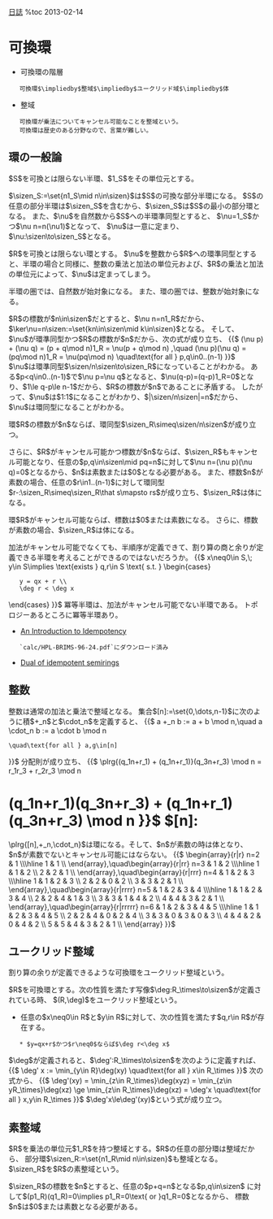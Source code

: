 [[diary|日誌]]
%toc 2013-02-14

= 可換環 =
* 可換環の階層<br/>
	可換環$\impliedby$整域$\impliedby$ユークリッド域$\impliedby$体
* 整域<br/>
	可換環が乗法についてキャンセル可能なことを整域という。
	可換環は歴史のある分野なので、言葉が難しい。

== 環の一般論 ==
$S$を可換とは限らない半環、$1_S$をその単位元とする。

$\sizen_S:=\set{n1_S\mid n\in\sizen}$は$S$の可換な部分半環になる。
$S$の任意の部分半環は$\sizen_S$を含むから、$\sizen_S$は$S$の最小の部分環となる。
また、$\nu$を自然数から$S$への半環準同型とすると、
$\nu=1_S$かつ$\nu n=n(\nu1)$となって、
$\nu$は一意に定まり、$\nu:\sizen\to\sizen_S$となる。

$R$を可換とは限らない環とする。
$\nu$を整数から$R$への環準同型とすると、半環の場合と同様に、整数の乗法と加法の単位元および、$R$の乗法と加法の単位元によって、$\nu$は定まってしまう。

<div class='proposition' id=''>
半環の圏では、自然数が始対象になる。
また、環の圏では、整数が始対象になる。
</div>

$R$の標数が$n\in\sizen$だとすると、$\nu n=n1_R$だから、$\ker\nu=n\sizen:=\set{kn\in\sizen\mid k\in\sizen}$となる。
そして、$\nu$が環準同型かつ$R$の標数が$n$だから、次の式が成り立ち、
{{$
(\nu p) + (\nu q) = (p + q\mod n)1_R = \nu(p + q\mod n)
,\quad (\nu p)(\nu q) = (pq\mod n)1_R = \nu(pq\mod n)
\quad\text{for all } p,q\in0..(n-1)
}}$
$\nu$は環準同型$\sizen/n\sizen\to\sizen_R$になっていることがわかる。
ある$p<q\in0..(n-1)$で$\nu p=\nu q$となると、$\nu(q-p)=(q-p)1_R=0$となり、$1\le q-p\le n-1$だから、$R$の標数が$n$であることに矛盾する。
したがって、$\nu$は$1:1$になることがわかり、$|\sizen/n\sizen|=n$だから、$\nu$は環同型になることがわかる。

<div class='proposition' id=''>
環$R$の標数が$n$ならば、環同型$\sizen_R\simeq\sizen/n\sizen$が成り立つ。
</div>

さらに、$R$がキャンセル可能かつ標数が$n$ならば、$\sizen_R$もキャンセル可能となり、任意の$p,q\in\sizen\mid pq=n$に対して$\nu n=(\nu p)(\nu q)=0$となるから、$n$は素数または$0$となる必要がある。
また、標数$n$が素数の場合、任意の$r\in1..(n-1)$に対して環同型$r-:\sizen_R\simeq\sizen_R\that s\mapsto rs$が成り立ち、$\sizen_R$は体になる。

<div class='proposition' id=''>
環$R$がキャンセル可能ならば、標数は$0$または素数になる。
さらに、標数が素数の場合、$\sizen_R$は体になる。
</div>

加法がキャンセル可能でなくても、半順序が定義できて、割り算の商と余りが定義できる半環を考えることができるのではないだろうか。
{{$
x\neq0\in S,\; y\in S\implies \text{exists } q,r\in S \text{ s.t. }
\begin{cases}
	y = qx + r \\
	\deg r < \deg x
\end{cases}
}}$
冪等半環は、加法がキャンセル可能でない半環である。
トポロジーあるところに冪等半環あり。
* [[http://www.hpl.hp.com/techreports/96/HPL-BRIMS-96-24.pdf|An Introduction to Idempotency]]
	`calc/HPL-BRIMS-96-24.pdf`にダウンロード済み
* [[http://mathoverflow.net/questions/91717|Dual of idempotent semirings]]

== 整数 ==
整数は通常の加法と乗法で整域となる。
集合$[n]:=\set{0,\dots,n-1}$に次のように積$+_n$と$\cdot_n$を定義すると、
{{$
a +_n b := a + b \mod n,\quad a \cdot_n b := a \cdot b \mod n
 \quad\text{for all } a,g\in[n]
}}$
分配則が成り立ち、
{{$
\plrg{(q_1n+r_1) + (q_1n+r_1)}(q_3n+r_3) \mod n
= r_1r_3 + r_2r_3 \mod n
= (q_1n+r_1)(q_3n+r_3) + (q_1n+r_1)(q_3n+r_3) \mod n
}}$
$[n]:=\plrg{[n],+_n,\cdot_n}$は環になる。そして、$n$が素数の時は体となり、
$n$が素数でないとキャンセル可能にはならない。
{{$
\begin{array}{r|r}
n=2  & 1 \\\hline
1 & 1 \\
\end{array},\quad\begin{array}{r|rr}
n=3  & 1 & 2 \\\hline
1 & 1 & 2 \\
2 & 2 & 1 \\
\end{array},\quad\begin{array}{r|rrr}
n=4  & 1 & 2 & 3 \\\hline
1 & 1 & 2 & 3 \\
2 & 2 & 0 & 2 \\
3 & 3 & 2 & 1 \\
\end{array},\quad\begin{array}{r|rrrr}
n=5  & 1 & 2 & 3 & 4 \\\hline
1 & 1 & 2 & 3 & 4 \\
2 & 2 & 4 & 1 & 3 \\
3 & 3 & 1 & 4 & 2 \\
4 & 4 & 3 & 2 & 1 \\
\end{array},\quad\begin{array}{r|rrrrr}
n=6  & 1 & 2 & 3 & 4 & 5 \\\hline
1 & 1 & 2 & 3 & 4 & 5 \\
2 & 2 & 4 & 0 & 2 & 4 \\
3 & 3 & 0 & 3 & 0 & 3 \\
4 & 4 & 2 & 0 & 4 & 2 \\
5 & 5 & 4 & 3 & 2 & 1 \\
\end{array}
}}$

== ユークリッド整域 ==
割り算の余りが定義できるような可換環をユークリッド整域という。

$R$を可換環とする。次の性質を満たす写像$\deg:R_\times\to\sizen$が定義されている時、
$(R,\deg)$をユークリッド整域という。
* 任意の$x\neq0\in R$と$y\in R$に対して、次の性質を満たす$q,r\in R$が存在する。
	* $y=qx+r$かつ$r\neq0$ならば$\deg r<\deg x$

$\deg$が定義されると、$\deg':R_\times\to\sizen$を次のように定義すれば、
{{$
\deg' x := \min_{y\in R}\deg(xy) \quad\text{for all } x\in R_\times
}}$
次の式から、
{{$
\deg'(xy) = \min_{z\in R_\times}\deg(xyz) = \min_{z\in yR_\times}\deg(xz)
\ge \min_{z\in R_\times}\deg(xz) = \deg'x
\quad\text{for all } x,y\in R_\times
}}$
$\deg'x\le\deg'(xy)$という式が成り立つ。

== 素整域 ==
$R$を乗法の単位元$1_R$を持つ整域とする。$R$の任意の部分環は整域だから、
部分環$\sizen_R:=\set{n1_R\mid n\in\sizen}$も整域となる。
$\sizen_R$を$R$の素整域という。

$\sizen_R$の標数を$n$とすると、任意の$p+q=n$となる$p,q\in\sizen$
に対して$(p1_R)(q1_R)=0\implies p1_R=0\text{ or }q1_R=0$となるから、
標数$n$は$0$または素数となる必要がある。


